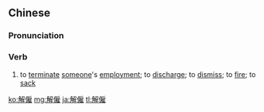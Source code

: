 {{also|解雇}}
==Chinese==
{{zh-forms|s=解雇|t2=解雇}}

===Pronunciation===
{{zh-pron
|m=jiěgù
|c=gaai2 gu3
|mn=kái-kò͘
|cat=v
}}

===Verb===
{{zh-verb}}

# to [[terminate]] [[someone]]'s [[employment]]; to [[discharge]]; to [[dismiss]]; to [[fire]]; to [[sack]]

{{zh-cat|Advanced}}

[[ko:解僱]]
[[mg:解僱]]
[[ja:解僱]]
[[tl:解僱]]
